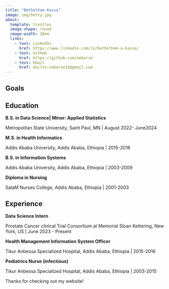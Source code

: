 ```yaml
---
title: "Bethelhem Kassa"
image: img/betty.jpg
about:
  template: trestles
  image-shape: round
  image-width: 28em
  links:
    - text: LinkedIn
      href: https://www.linkedin.com/in/bethelhem-a-kassa/
    - text: GitHub
      href: https://github.com/nebarse
    - text: Email
      href: mailto:nebarse15@gmail.com
---
```


:::{#me}

## Goals

## Education

**B.S. in  Data Science| Minor: Applied Statistics**

Metropolitan State University, Saint Paul, MN | August 2022- June2024

**M.S. in Health Informatics**

Addis Ababa University, Addis Ababa, Ethiopia | 2015-2018

**B.S. in Information Systems**

Addis Ababa University, Addis Ababa, Ethiopia | 2003-2009

**Diploma in Nursing**

SalaM Nurses College, Addis Ababa, Ethiopia | 2001-2003

## Experience

**Data Science Intern**

Prostate Cancer clinical Trial Consortium at Memorial Sloan Kettering, 
New York, US | June 2023 - Present

**Health Management Information System Officer**

Tikur Anbessa Specialized Hospital, Addis Ababa, Ethiopia | 2015-2016              

**Pediatrics Nurse (infectious)	**	

Tikur Anbessa Specialized Hospital, Addis Ababa, Ethiopia | 2003-2015                                                                                  



:::

Thanks for checking out my website!
